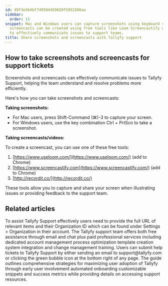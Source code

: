 ```yaml
---
id: 49f3e564bf749504d59650f5852286aa
sidebar:
  order: 11
snippet: Mac and Windows users can capture screenshots using keyboard shortcuts while
  screencasts can be created using free tools like Loom Screencastify or Recordit
  to effectively communicate issues to support teams.
title: Share screenshots and screencasts with Tallyfy support
---
```


## How to take screenshots and screencasts for support tickets

Screenshots and screencasts can effectively communicate issues to Tallyfy Support, helping the team understand and resolve problems more efficiently.

Here's how you can take screenshots and screencasts:

**Taking screenshots:**

- For Mac users, press Shift-Command (⌘)-3 to capture your screen.
- For Windows users, use the key combination Ctrl + PrtScn to take a screenshot.

**Taking screencasts/videos:**

To create a screencast, you can use one of these free tools:

1. [https://www.useloom.com/](https://www.useloom.com/) (add to Chrome)
2. [https://www.screencastify.com](https://www.screencastify.com/) (add to Chrome)
3. [http://recordit.co/](http://recordit.co/)

These tools allow you to capture and share your screen when illustrating issues or providing feedback to the support team.


## Related articles
<CardGrid>
<LinkTitleCard header="<b>Support > Provide necessary info to Tallyfy's support team</b>" href="/products/pro/miscellaneous/support/how-to-provide-necessary-info-to-tallyfy-support/" > To assist Tallyfy Support effectively users need to provide the full URL of relevant items and their Organization ID which can be found under Settings > Organization in their account. </LinkTitleCard>
<LinkTitleCard header="<b>Support > Contact Tallyfy support or engage in professional services</b>" href="/products/pro/miscellaneous/support/how-can-i-contact-tallyfys-support-team/" > The Tallyfy support team offers both free assistance through email and chat plus paid professional services including dedicated account management process optimization template creation system integration and change management training. </LinkTitleCard>
<LinkTitleCard header="<b>Support > Submit a help ticket</b>" href="/products/pro/miscellaneous/support/how-do-i-submit-a-help-ticket-to-tallyfy/" > Users can submit help tickets to Tallyfy Support by either sending an email to support@tallyfy.com or clicking the green bubble icon at the bottom right of any page. </LinkTitleCard>
<LinkTitleCard header="<b>Miscellaneous > Support</b>" href="/products/pro/miscellaneous/support/" > The guide outlines comprehensive strategies for maximizing user adoption of Tallyfy through early user involvement automated onboarding customizable snippets and success metrics while providing details on accessing support resources. </LinkTitleCard>
</CardGrid>